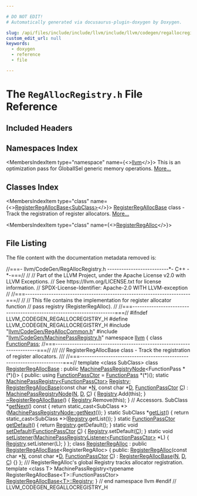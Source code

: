 ```yaml
---

# DO NOT EDIT!
# Automatically generated via docusaurus-plugin-doxygen by Doxygen.

slug: /api/files/include/include/llvm/include/llvm/codegen/regallocregistry-h
custom_edit_url: null
keywords:
  - doxygen
  - reference
  - file

---
```





# The `RegAllocRegistry.h` File Reference

<DoxygenPage pluginConfig={pluginConfig}>



## Included Headers

<IncludesList>
<IncludesListItem
  filePath="llvm/CodeGen/RegAllocCommon.h"
  permalink="/docs/api/files/include/include/llvm/include/llvm/codegen/regalloccommon-h"
  isLocal="true" />
<IncludesListItem
  filePath="llvm/CodeGen/MachinePassRegistry.h"
  permalink="/docs/api/files/include/include/llvm/include/llvm/codegen/machinepassregistry-h"
  isLocal="true" />
</IncludesList>

## Namespaces Index

<MembersIndex>

<MembersIndexItem
  type="namespace"
  name={<><a href="/docs/api/namespaces/llvm">llvm</a></>}>
This is an optimization pass for GlobalISel generic memory operations. <a href="/docs/api/namespaces/llvm/#details">More...</a>
</MembersIndexItem>

</MembersIndex>

## Classes Index

<MembersIndex>

<MembersIndexItem
  type="class"
  name={<><a href="/docs/api/classes/llvm/registerregallocbase">RegisterRegAllocBase&lt;SubClass&gt;</a></>}>
<a href="/docs/api/classes/llvm/registerregallocbase">RegisterRegAllocBase</a> class - Track the registration of register allocators. <a href="/docs/api/classes/llvm/registerregallocbase/#details">More...</a>
</MembersIndexItem>

<MembersIndexItem
  type="class"
  name={<><a href="/docs/api/classes/llvm/registerregalloc">RegisterRegAlloc</a></>}>
</MembersIndexItem>

</MembersIndex>


## File Listing

The file content with the documentation metadata removed is:

<ProgramListing>

<Link id="l00001" /><CodeLine lineNumber="1"><Highlight kind="comment">//===- llvm/CodeGen/RegAllocRegistry.h --------------------------&#42;- C++ -&#42;-===//</Highlight><Highlight kind="normal"></Highlight></CodeLine>
<Link id="l00002" /><CodeLine lineNumber="2"><Highlight kind="normal"></Highlight><Highlight kind="comment">//</Highlight><Highlight kind="normal"></Highlight></CodeLine>
<Link id="l00003" /><CodeLine lineNumber="3"><Highlight kind="normal"></Highlight><Highlight kind="comment">// Part of the LLVM Project, under the Apache License v2.0 with LLVM Exceptions.</Highlight><Highlight kind="normal"></Highlight></CodeLine>
<Link id="l00004" /><CodeLine lineNumber="4"><Highlight kind="normal"></Highlight><Highlight kind="comment">// See https://llvm.org/LICENSE.txt for license information.</Highlight><Highlight kind="normal"></Highlight></CodeLine>
<Link id="l00005" /><CodeLine lineNumber="5"><Highlight kind="normal"></Highlight><Highlight kind="comment">// SPDX-License-Identifier: Apache-2.0 WITH LLVM-exception</Highlight><Highlight kind="normal"></Highlight></CodeLine>
<Link id="l00006" /><CodeLine lineNumber="6"><Highlight kind="normal"></Highlight><Highlight kind="comment">//</Highlight><Highlight kind="normal"></Highlight></CodeLine>
<Link id="l00007" /><CodeLine lineNumber="7"><Highlight kind="normal"></Highlight><Highlight kind="comment">//===----------------------------------------------------------------------===//</Highlight><Highlight kind="normal"></Highlight></CodeLine>
<Link id="l00008" /><CodeLine lineNumber="8"><Highlight kind="normal"></Highlight><Highlight kind="comment">//</Highlight><Highlight kind="normal"></Highlight></CodeLine>
<Link id="l00009" /><CodeLine lineNumber="9"><Highlight kind="normal"></Highlight><Highlight kind="comment">// This file contains the implementation for register allocator function</Highlight><Highlight kind="normal"></Highlight></CodeLine>
<Link id="l00010" /><CodeLine lineNumber="10"><Highlight kind="normal"></Highlight><Highlight kind="comment">// pass registry (RegisterRegAlloc).</Highlight><Highlight kind="normal"></Highlight></CodeLine>
<Link id="l00011" /><CodeLine lineNumber="11"><Highlight kind="normal"></Highlight><Highlight kind="comment">//</Highlight><Highlight kind="normal"></Highlight></CodeLine>
<Link id="l00012" /><CodeLine lineNumber="12"><Highlight kind="normal"></Highlight><Highlight kind="comment">//===----------------------------------------------------------------------===//</Highlight><Highlight kind="normal"></Highlight></CodeLine>
<Link id="l00013" /><CodeLine lineNumber="13"><Highlight kind="normal"></Highlight></CodeLine>
<Link id="l00014" /><CodeLine lineNumber="14"><Highlight kind="normal"></Highlight><Highlight kind="preprocessor">#ifndef LLVM&#95;CODEGEN&#95;REGALLOCREGISTRY&#95;H</Highlight><Highlight kind="normal"></Highlight></CodeLine>
<Link id="l00015" /><CodeLine lineNumber="15"><Highlight kind="normal"></Highlight><Highlight kind="preprocessor">#define LLVM&#95;CODEGEN&#95;REGALLOCREGISTRY&#95;H</Highlight><Highlight kind="normal"></Highlight></CodeLine>
<Link id="l00016" /><CodeLine lineNumber="16"><Highlight kind="normal"></Highlight></CodeLine>
<Link id="l00017" /><CodeLine lineNumber="17"><Highlight kind="normal"></Highlight><Highlight kind="preprocessor">#include &quot;<a href="/docs/api/files/include/include/llvm/include/llvm/codegen/regalloccommon-h">llvm/CodeGen/RegAllocCommon.h</a>&quot;</Highlight><Highlight kind="normal"></Highlight></CodeLine>
<Link id="l00018" /><CodeLine lineNumber="18"><Highlight kind="normal"></Highlight><Highlight kind="preprocessor">#include &quot;<a href="/docs/api/files/include/include/llvm/include/llvm/codegen/machinepassregistry-h">llvm/CodeGen/MachinePassRegistry.h</a>&quot;</Highlight><Highlight kind="normal"></Highlight></CodeLine>
<Link id="l00019" /><CodeLine lineNumber="19"><Highlight kind="normal"></Highlight></CodeLine>
<Link id="l00020" /><CodeLine lineNumber="20"><Highlight kind="normal"></Highlight><Highlight kind="keyword">namespace </Highlight><Highlight kind="normal"><a href="/docs/api/namespaces/llvm">llvm</a> &#123;</Highlight></CodeLine>
<Link id="l00021" /><CodeLine lineNumber="21"><Highlight kind="normal"></Highlight></CodeLine>
<Link id="l00022" /><CodeLine lineNumber="22"><Highlight kind="normal"></Highlight><Highlight kind="keyword">class </Highlight><Highlight kind="normal"><a href="/docs/api/classes/llvm/functionpass">FunctionPass</a>;</Highlight></CodeLine>
<Link id="l00023" /><CodeLine lineNumber="23"><Highlight kind="normal"></Highlight></CodeLine>
<Link id="l00024" /><CodeLine lineNumber="24"><Highlight kind="normal"></Highlight><Highlight kind="comment">//===----------------------------------------------------------------------===//</Highlight><Highlight kind="comment"></Highlight></CodeLine>
<Link id="l00025" /><CodeLine lineNumber="25"><Highlight kind="comment">///</Highlight></CodeLine>
<Link id="l00026" /><CodeLine lineNumber="26"><Highlight kind="comment">/// RegisterRegAllocBase class - Track the registration of register allocators.</Highlight></CodeLine>
<Link id="l00027" /><CodeLine lineNumber="27"><Highlight kind="comment">///</Highlight><Highlight kind="normal"></Highlight></CodeLine>
<Link id="l00028" /><CodeLine lineNumber="28"><Highlight kind="normal"></Highlight><Highlight kind="comment">//===----------------------------------------------------------------------===//</Highlight><Highlight kind="normal"></Highlight></CodeLine>
<Link id="l00029" /><CodeLine lineNumber="29"><Highlight kind="normal"></Highlight><Highlight kind="keyword">template</Highlight><Highlight kind="normal"> &lt;</Highlight><Highlight kind="keyword">class</Highlight><Highlight kind="normal"> SubClass&gt;</Highlight></CodeLine>
<Link id="l00030" /><CodeLine lineNumber="30" lineLink="/docs/api/classes/llvm/registerregallocbase"><Highlight kind="normal"></Highlight><Highlight kind="keyword">class </Highlight><Highlight kind="normal"><a href="/docs/api/classes/llvm/registerregallocbase/#ac90e8d65fa65253a4f819c03fb734f38">RegisterRegAllocBase</a> : </Highlight><Highlight kind="keyword">public</Highlight><Highlight kind="normal"> <a href="/docs/api/classes/llvm/machinepassregistrynode/#a8587f6cac52094711e570462f5fc659d">MachinePassRegistryNode</a>&lt;FunctionPass &#42;(&#42;)()&gt; &#123;</Highlight></CodeLine>
<Link id="l00031" /><CodeLine lineNumber="31"><Highlight kind="normal"></Highlight><Highlight kind="keyword">public</Highlight><Highlight kind="normal">:</Highlight></CodeLine>
<Link id="l00032" /><CodeLine lineNumber="32" lineLink="/docs/api/classes/llvm/registerregallocbase/#ac256dded4525ec3126d5fc14652cd0b3"><Highlight kind="normal">  </Highlight><Highlight kind="keyword">using </Highlight><Highlight kind="normal"><a href="/docs/api/classes/llvm/registerregallocbase/#ac256dded4525ec3126d5fc14652cd0b3">FunctionPassCtor</a> = <a href="/docs/api/classes/llvm/functionpass">FunctionPass</a> &#42;(&#42;)();</Highlight></CodeLine>
<Link id="l00033" /><CodeLine lineNumber="33"><Highlight kind="normal"></Highlight></CodeLine>
<Link id="l00034" /><CodeLine lineNumber="34" lineLink="/docs/api/classes/llvm/registerregallocbase/#a9bef730d208036f57d8c2be1ae914ab3"><Highlight kind="normal">  </Highlight><Highlight kind="keyword">static</Highlight><Highlight kind="normal"> <a href="/docs/api/classes/llvm/machinepassregistry">MachinePassRegistry&lt;FunctionPassCtor&gt;</a> <a href="/docs/api/classes/llvm/registerregallocbase/#a9bef730d208036f57d8c2be1ae914ab3">Registry</a>;</Highlight></CodeLine>
<Link id="l00035" /><CodeLine lineNumber="35"><Highlight kind="normal"></Highlight></CodeLine>
<Link id="l00036" /><CodeLine lineNumber="36" lineLink="/docs/api/classes/llvm/registerregallocbase/#ac90e8d65fa65253a4f819c03fb734f38"><Highlight kind="normal">  <a href="/docs/api/classes/llvm/registerregallocbase/#ac90e8d65fa65253a4f819c03fb734f38">RegisterRegAllocBase</a>(</Highlight><Highlight kind="keyword">const</Highlight><Highlight kind="normal"> </Highlight><Highlight kind="keywordtype">char</Highlight><Highlight kind="normal"> &#42;<a href="/docs/api/files/lib/lib/support/regcomp-c/#a0240ac851181b84ac374872dc5434ee4">N</a>, </Highlight><Highlight kind="keyword">const</Highlight><Highlight kind="normal"> </Highlight><Highlight kind="keywordtype">char</Highlight><Highlight kind="normal"> &#42;<a href="/docs/api/files/lib/lib/ir/builtingcs-cpp/#a6a9f043784cf87001c84980afa76da82">D</a>, <a href="/docs/api/classes/llvm/registerregallocbase/#ac256dded4525ec3126d5fc14652cd0b3">FunctionPassCtor</a> <a href="/docs/api/namespaces/llvm/callingconv/#ac6aa1387c4375260e2468eb5a77fdb4cafd841a49aec1539bc88abc8ff9e170fb">C</a>)</Highlight></CodeLine>
<Link id="l00037" /><CodeLine lineNumber="37"><Highlight kind="normal">      : <a href="/docs/api/classes/llvm/machinepassregistrynode/#a8587f6cac52094711e570462f5fc659d">MachinePassRegistryNode</a>(<a href="/docs/api/files/lib/lib/support/regcomp-c/#a0240ac851181b84ac374872dc5434ee4">N</a>, <a href="/docs/api/files/lib/lib/ir/builtingcs-cpp/#a6a9f043784cf87001c84980afa76da82">D</a>, <a href="/docs/api/namespaces/llvm/callingconv/#ac6aa1387c4375260e2468eb5a77fdb4cafd841a49aec1539bc88abc8ff9e170fb">C</a>) &#123;</Highlight></CodeLine>
<Link id="l00038" /><CodeLine lineNumber="38"><Highlight kind="normal">    <a href="/docs/api/classes/llvm/registerregallocbase/#a9bef730d208036f57d8c2be1ae914ab3">Registry</a>.Add(</Highlight><Highlight kind="keyword">this</Highlight><Highlight kind="normal">);</Highlight></CodeLine>
<Link id="l00039" /><CodeLine lineNumber="39"><Highlight kind="normal">  &#125;</Highlight></CodeLine>
<Link id="l00040" /><CodeLine lineNumber="40"><Highlight kind="normal"></Highlight></CodeLine>
<Link id="l00041" /><CodeLine lineNumber="41" lineLink="/docs/api/classes/llvm/registerregallocbase/#a7bfb8a4a416f7f5c78d7ff30966b6373"><Highlight kind="normal">  <a href="/docs/api/classes/llvm/registerregallocbase/#a7bfb8a4a416f7f5c78d7ff30966b6373">~RegisterRegAllocBase</a>() &#123; <a href="/docs/api/classes/llvm/registerregallocbase/#a9bef730d208036f57d8c2be1ae914ab3">Registry</a>.Remove(</Highlight><Highlight kind="keyword">this</Highlight><Highlight kind="normal">); &#125;</Highlight></CodeLine>
<Link id="l00042" /><CodeLine lineNumber="42"><Highlight kind="normal"></Highlight></CodeLine>
<Link id="l00043" /><CodeLine lineNumber="43"><Highlight kind="normal">  </Highlight><Highlight kind="comment">// Accessors.</Highlight><Highlight kind="normal"></Highlight></CodeLine>
<Link id="l00044" /><CodeLine lineNumber="44" lineLink="/docs/api/classes/llvm/registerregallocbase/#a19407f45d4617ad4d75defe9d79e8142"><Highlight kind="normal">  SubClass &#42;<a href="/docs/api/classes/llvm/registerregallocbase/#a19407f45d4617ad4d75defe9d79e8142">getNext</a>()</Highlight><Highlight kind="keyword"> const </Highlight><Highlight kind="normal">&#123;</Highlight></CodeLine>
<Link id="l00045" /><CodeLine lineNumber="45"><Highlight kind="normal">    </Highlight><Highlight kind="keywordflow">return</Highlight><Highlight kind="normal"> </Highlight><Highlight kind="keyword">static&#95;cast&lt;</Highlight><Highlight kind="normal">SubClass &#42;</Highlight><Highlight kind="keyword">&gt;</Highlight><Highlight kind="normal">(<a href="/docs/api/classes/llvm/machinepassregistrynode/#a9230c536c8593b8158fa1d786eb20f9e">MachinePassRegistryNode::getNext</a>());</Highlight></CodeLine>
<Link id="l00046" /><CodeLine lineNumber="46"><Highlight kind="normal">  &#125;</Highlight></CodeLine>
<Link id="l00047" /><CodeLine lineNumber="47"><Highlight kind="normal"></Highlight></CodeLine>
<Link id="l00048" /><CodeLine lineNumber="48" lineLink="/docs/api/classes/llvm/registerregallocbase/#a90e0bcaa78d7c718624e55a7e10343da"><Highlight kind="normal">  </Highlight><Highlight kind="keyword">static</Highlight><Highlight kind="normal"> SubClass &#42;<a href="/docs/api/classes/llvm/registerregallocbase/#a90e0bcaa78d7c718624e55a7e10343da">getList</a>() &#123;</Highlight></CodeLine>
<Link id="l00049" /><CodeLine lineNumber="49"><Highlight kind="normal">    </Highlight><Highlight kind="keywordflow">return</Highlight><Highlight kind="normal"> </Highlight><Highlight kind="keyword">static&#95;cast&lt;</Highlight><Highlight kind="normal">SubClass &#42;</Highlight><Highlight kind="keyword">&gt;</Highlight><Highlight kind="normal">(<a href="/docs/api/classes/llvm/registerregallocbase/#a9bef730d208036f57d8c2be1ae914ab3">Registry</a>.getList());</Highlight></CodeLine>
<Link id="l00050" /><CodeLine lineNumber="50"><Highlight kind="normal">  &#125;</Highlight></CodeLine>
<Link id="l00051" /><CodeLine lineNumber="51"><Highlight kind="normal"></Highlight></CodeLine>
<Link id="l00052" /><CodeLine lineNumber="52" lineLink="/docs/api/classes/llvm/registerregallocbase/#a64385ccd715f0aa796300d361b525e4c"><Highlight kind="normal">  </Highlight><Highlight kind="keyword">static</Highlight><Highlight kind="normal"> <a href="/docs/api/classes/llvm/registerregallocbase/#ac256dded4525ec3126d5fc14652cd0b3">FunctionPassCtor</a> <a href="/docs/api/classes/llvm/registerregallocbase/#a64385ccd715f0aa796300d361b525e4c">getDefault</a>() &#123; </Highlight><Highlight kind="keywordflow">return</Highlight><Highlight kind="normal"> <a href="/docs/api/classes/llvm/registerregallocbase/#a9bef730d208036f57d8c2be1ae914ab3">Registry</a>.getDefault(); &#125;</Highlight></CodeLine>
<Link id="l00053" /><CodeLine lineNumber="53"><Highlight kind="normal"></Highlight></CodeLine>
<Link id="l00054" /><CodeLine lineNumber="54" lineLink="/docs/api/classes/llvm/registerregallocbase/#a96bb0f039016d0b9999a18a660a38f5b"><Highlight kind="normal">  </Highlight><Highlight kind="keyword">static</Highlight><Highlight kind="normal"> </Highlight><Highlight kind="keywordtype">void</Highlight><Highlight kind="normal"> <a href="/docs/api/classes/llvm/registerregallocbase/#a96bb0f039016d0b9999a18a660a38f5b">setDefault</a>(<a href="/docs/api/classes/llvm/registerregallocbase/#ac256dded4525ec3126d5fc14652cd0b3">FunctionPassCtor</a> <a href="/docs/api/namespaces/llvm/callingconv/#ac6aa1387c4375260e2468eb5a77fdb4cafd841a49aec1539bc88abc8ff9e170fb">C</a>) &#123; <a href="/docs/api/classes/llvm/registerregallocbase/#a9bef730d208036f57d8c2be1ae914ab3">Registry</a>.setDefault(<a href="/docs/api/namespaces/llvm/callingconv/#ac6aa1387c4375260e2468eb5a77fdb4cafd841a49aec1539bc88abc8ff9e170fb">C</a>); &#125;</Highlight></CodeLine>
<Link id="l00055" /><CodeLine lineNumber="55"><Highlight kind="normal"></Highlight></CodeLine>
<Link id="l00056" /><CodeLine lineNumber="56" lineLink="/docs/api/classes/llvm/registerregallocbase/#abcf5d142b905ed59d6bd8b68a5b29fcb"><Highlight kind="normal">  </Highlight><Highlight kind="keyword">static</Highlight><Highlight kind="normal"> </Highlight><Highlight kind="keywordtype">void</Highlight><Highlight kind="normal"> <a href="/docs/api/classes/llvm/registerregallocbase/#abcf5d142b905ed59d6bd8b68a5b29fcb">setListener</a>(<a href="/docs/api/classes/llvm/machinepassregistrylistener">MachinePassRegistryListener&lt;FunctionPassCtor&gt;</a> &#42;L) &#123;</Highlight></CodeLine>
<Link id="l00057" /><CodeLine lineNumber="57"><Highlight kind="normal">    <a href="/docs/api/classes/llvm/registerregallocbase/#a9bef730d208036f57d8c2be1ae914ab3">Registry</a>.setListener(L);</Highlight></CodeLine>
<Link id="l00058" /><CodeLine lineNumber="58"><Highlight kind="normal">  &#125;</Highlight></CodeLine>
<Link id="l00059" /><CodeLine lineNumber="59"><Highlight kind="normal">&#125;;</Highlight></CodeLine>
<Link id="l00060" /><CodeLine lineNumber="60"><Highlight kind="normal"></Highlight></CodeLine>
<Link id="l00061" /><CodeLine lineNumber="61" lineLink="/docs/api/classes/llvm/registerregalloc"><Highlight kind="normal"></Highlight><Highlight kind="keyword">class </Highlight><Highlight kind="normal"><a href="/docs/api/classes/llvm/registerregalloc/#a71bd5c303d986f735e3b783266c79792">RegisterRegAlloc</a> : </Highlight><Highlight kind="keyword">public</Highlight><Highlight kind="normal"> <a href="/docs/api/classes/llvm/registerregallocbase/#ac90e8d65fa65253a4f819c03fb734f38">RegisterRegAllocBase</a>&lt;RegisterRegAlloc&gt; &#123;</Highlight></CodeLine>
<Link id="l00062" /><CodeLine lineNumber="62"><Highlight kind="normal"></Highlight><Highlight kind="keyword">public</Highlight><Highlight kind="normal">:</Highlight></CodeLine>
<Link id="l00063" /><CodeLine lineNumber="63" lineLink="/docs/api/classes/llvm/registerregalloc/#a71bd5c303d986f735e3b783266c79792"><Highlight kind="normal">  <a href="/docs/api/classes/llvm/registerregalloc/#a71bd5c303d986f735e3b783266c79792">RegisterRegAlloc</a>(</Highlight><Highlight kind="keyword">const</Highlight><Highlight kind="normal"> </Highlight><Highlight kind="keywordtype">char</Highlight><Highlight kind="normal"> &#42;<a href="/docs/api/files/lib/lib/support/regcomp-c/#a0240ac851181b84ac374872dc5434ee4">N</a>, </Highlight><Highlight kind="keyword">const</Highlight><Highlight kind="normal"> </Highlight><Highlight kind="keywordtype">char</Highlight><Highlight kind="normal"> &#42;<a href="/docs/api/files/lib/lib/ir/builtingcs-cpp/#a6a9f043784cf87001c84980afa76da82">D</a>, <a href="/docs/api/classes/llvm/registerregallocbase/#ac256dded4525ec3126d5fc14652cd0b3">FunctionPassCtor</a> <a href="/docs/api/namespaces/llvm/callingconv/#ac6aa1387c4375260e2468eb5a77fdb4cafd841a49aec1539bc88abc8ff9e170fb">C</a>)</Highlight></CodeLine>
<Link id="l00064" /><CodeLine lineNumber="64"><Highlight kind="normal">    : <a href="/docs/api/classes/llvm/registerregallocbase/#ac90e8d65fa65253a4f819c03fb734f38">RegisterRegAllocBase</a>(<a href="/docs/api/files/lib/lib/support/regcomp-c/#a0240ac851181b84ac374872dc5434ee4">N</a>, <a href="/docs/api/files/lib/lib/ir/builtingcs-cpp/#a6a9f043784cf87001c84980afa76da82">D</a>, <a href="/docs/api/namespaces/llvm/callingconv/#ac6aa1387c4375260e2468eb5a77fdb4cafd841a49aec1539bc88abc8ff9e170fb">C</a>) &#123;&#125;</Highlight></CodeLine>
<Link id="l00065" /><CodeLine lineNumber="65"><Highlight kind="normal">&#125;;</Highlight></CodeLine>
<Link id="l00066" /><CodeLine lineNumber="66"><Highlight kind="normal"></Highlight><Highlight kind="comment"></Highlight></CodeLine>
<Link id="l00067" /><CodeLine lineNumber="67"><Highlight kind="comment">/// RegisterRegAlloc&#39;s global Registry tracks allocator registration.</Highlight><Highlight kind="normal"></Highlight></CodeLine>
<Link id="l00068" /><CodeLine lineNumber="68"><Highlight kind="normal"></Highlight><Highlight kind="keyword">template</Highlight><Highlight kind="normal"> &lt;</Highlight><Highlight kind="keyword">class</Highlight><Highlight kind="normal"> T&gt;</Highlight></CodeLine>
<Link id="l00069" /><CodeLine lineNumber="69"><Highlight kind="normal">MachinePassRegistry&lt;typename RegisterRegAllocBase&lt;T&gt;::FunctionPassCtor&gt;</Highlight></CodeLine>
<Link id="l00070" /><CodeLine lineNumber="70" lineLink="/docs/api/namespaces/llvm/#aca4a25208bf939668b7735da53221107"><Highlight kind="normal"><a href="/docs/api/classes/llvm/registerregallocbase/#a9bef730d208036f57d8c2be1ae914ab3">RegisterRegAllocBase&lt;T&gt;::Registry</a>;</Highlight></CodeLine>
<Link id="l00071" /><CodeLine lineNumber="71"><Highlight kind="normal"></Highlight></CodeLine>
<Link id="l00072" /><CodeLine lineNumber="72"><Highlight kind="normal">&#125; </Highlight><Highlight kind="comment">// end namespace llvm</Highlight><Highlight kind="normal"></Highlight></CodeLine>
<Link id="l00073" /><CodeLine lineNumber="73"><Highlight kind="normal"></Highlight></CodeLine>
<Link id="l00074" /><CodeLine lineNumber="74"><Highlight kind="normal"></Highlight><Highlight kind="preprocessor">#endif </Highlight><Highlight kind="comment">// LLVM&#95;CODEGEN&#95;REGALLOCREGISTRY&#95;H</Highlight><Highlight kind="normal"></Highlight></CodeLine>

</ProgramListing>


</DoxygenPage>
